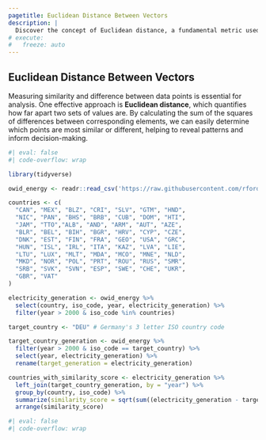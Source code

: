 ```yaml
---
pagetitle: Euclidean Distance Between Vectors
description: |
  Discover the concept of Euclidean distance, a fundamental metric used in various fields to measure the straight-line distance between points in space. This page covers its mathematical formulation, applications in data analysis, and examples to illustrate its use in clustering and dimensionality reduction.
# execute: 
#   freeze: auto
---
```


::: column-page
# Euclidean Distance Between Vectors
:::

::::: column-screen
:::: portfolio-banner
::: column-page
Measuring similarity and difference between data points is essential for analysis. One effective approach is **Euclidean distance**, which quantifies how far apart two sets of values are. By calculating the sum of the squares of differences between corresponding elements, we can easily determine which points are most similar or different, helping to reveal patterns and inform decision-making.
:::
::::
:::::

::: {.column-page .binom}

```r
#| eval: false
#| code-overflow: wrap

library(tidyverse)

owid_energy <- readr::read_csv('https://raw.githubusercontent.com/rfordatascience/tidytuesday/master/data/2023/2023-06-06/owid-energy.csv')

countries <- c(
  "CAN", "MEX", "BLZ", "CRI", "SLV", "GTM", "HND",
  "NIC", "PAN", "BHS", "BRB", "CUB", "DOM", "HTI",
  "JAM", "TTO","ALB", "AND", "ARM", "AUT", "AZE",
  "BLR", "BEL", "BIH", "BGR", "HRV", "CYP", "CZE",
  "DNK", "EST", "FIN", "FRA", "GEO", "USA", "GRC",
  "HUN", "ISL", "IRL", "ITA", "KAZ", "LVA", "LIE",
  "LTU", "LUX", "MLT", "MDA", "MCO", "MNE", "NLD",
  "MKD", "NOR", "POL", "PRT", "ROU", "RUS", "SMR",
  "SRB", "SVK", "SVN", "ESP", "SWE", "CHE", "UKR",
  "GBR", "VAT"
)

electricity_generation <- owid_energy %>%
  select(country, iso_code, year, electricity_generation) %>%
  filter(year > 2000 & iso_code %in% countries)

target_country <- "DEU" # Germany's 3 letter ISO country code

target_country_generation <- owid_energy %>%
  filter(year > 2000 & iso_code == target_country) %>%
  select(year, electricity_generation) %>%
  rename(target_generation = electricity_generation)

countries_with_similarity_score <- electricity_generation %>%
  left_join(target_country_generation, by = "year") %>%
  group_by(country, iso_code) %>%
  summarize(similarity_score = sqrt(sum((electricity_generation - target_generation)^2, na.rm = TRUE))) %>%
  arrange(similarity_score)
```

```r
#| eval: false
#| code-overflow: wrap

```

:::